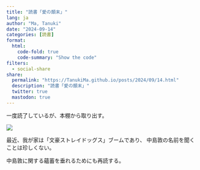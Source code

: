 ```yaml
---
title: "読書「愛の顛末」"
lang: ja
author: "Ma, Tanuki"
date: "2024-09-14"
categories: [読書]
format:
  html:
    code-fold: true
    code-summary: "Show the code"
filters:
  - social-share
share:
  permalink: "https://TanukiMa.github.io/posts/2024/09/14.html"
  description: "読書「愛の顛末」"
  twitter: true
  mastodon: true
---
```

一度読了しているが、本棚から取り出す。

[![](B07K9M81W3.png)](https://x.gd/H3yeG){width=25%}

最近、我が家は「文豪ストレイドッグス」ブームであり、
中島敦の名前を聞くことは珍しくない。

中島敦に関する蘊蓄を垂れるためにも再読する。
